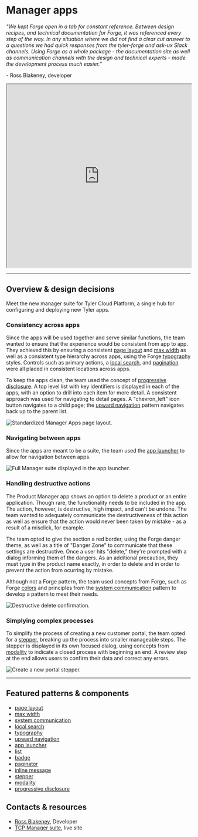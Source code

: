 # Manager apps

_"We kept Forge open in a tab for constant reference. Between design recipes, and technical documentation for Forge, it was referenced every step of the way. In any
situation where we did not find a clear cut answer to a questions we had quick responses from the tyler-forge and ask-ux Slack channels. Using Forge as a whole
package - the documentation site as well as communication channels with the design and technical experts - made the development process much easier."_

\- Ross Blakeney, developer

<iframe width="100%" height="500" src="https://web.microsoftstream.com/embed/video/5d1bb149-942d-4c65-86dc-ff984ad12b9b?autoplay=false&showinfo=true" allowFullScreen style={{border: 'none'}}></iframe>

---

## Overview & design decisions

Meet the new manager suite for Tyler Cloud Platform, a single hub for configuring and deploying new Tyler apps.

### Consistency across apps

Since the apps will be used together and serve similar functions, the team wanted to ensure that the experience would be consistent from app to app. They achieved this
by ensuring a consistent [page layout](/patterns/layout/page-layouts) and [max width](/patterns/layout/grid#content-max-width) as well as a consistent type
hierarchy across apps, using the Forge [typography](/styles/typography) styles. Controls such as primary actions, a
[local search](/patterns/search-and-filter#1-initiate-search), and [pagination](/components/table/paginator) were all placed in consistent locations across apps. 

To keep the apps clean, the team used the concept of <a href="https://www.nngroup.com/articles/progressive-disclosure/">progressive disclosure</a>. A top level list
with key identifiers is displayed in each of the apps, with an option to drill into each item for more detail. A consistent approach was used for navigating to detail
pages. A "chevron_left" icon button navigates to a child page;  the [upward navigation](/patterns/navigation/hierarchical#2-upward-navigation) pattern navigates
back up to the parent list.

<ImageBlock padded={false}>

![Standardized Manager Apps page layout.](./images/tcp-consistency.png)

</ImageBlock>

### Navigating between apps 

Since the apps are meant to be a suite, the team used the [app launcher](/components/omni/app-launcher) to allow for navigation between apps. 

<ImageBlock>

![Full Manager suite displayed in the app launcher.](./images/tcp-app-launcher.png)

</ImageBlock>


### Handling destructive actions 

The Product Manager app shows an option to delete a product or an entire application. Though rare, the functionality needs to be included in the app. The action,
however, is destructive, high impact, and can't be undone. The team wanted to adequately communicate the destructiveness of this action as well as ensure that the
action would never been taken by mistake - as a result of a misclick, for example. 

The team opted to give the section a red border, using the Forge danger theme, as well as a title of "Danger Zone" to communicate that these settings are destructive.
Once a user hits "delete," they're prompted with a dialog informing them of the dangers. As an additional precaution, they must type in the product name exactly, in
order to delete and in order to prevent the action from ocurring by mistake. 

Although not a Forge pattern, the team used concepts from Forge, such as Forge [colors](/styles/color#4-informational-colors) and principles from the
[system communication](/patterns/other/system-communication/#2-user-goal-ask-me) pattern to develop a pattern to meet their needs. 

<ImageBlock padded={false}>

![Destructive delete confirmation.](./images/tcp-destructive.png)

</ImageBlock>

### Simplying complex processes 

To simplify the process of creating a new customer portal, the team opted for a [stepper](/components/steppers/stepper), breaking up the process into smaller manageable steps.
The stepper is displayed in its own focused dialog, using concepts from [modality](/patterns/other/modality) to indicate a closed process with beginning an end. A
review step at the end allows users to confirm their data and correct any errors. 

<ImageBlock padded={false}>

![Create a new portal stepper.](./images/tcp-stepper.png)

</ImageBlock>

---

<Columns columns="two" type="equal">

<div>

## Featured patterns & components

- [page layout](/patterns/layout/page-layouts)
- [max width](/patterns/layout/grid#content-max-width)
- [system communication](/patterns/other/system-communication)
- [local search](/patterns/search-and-filter#1-initiate-search)
- [typography](/styles/typography)
- [upward navigation](/patterns/navigation/hierarchical#2-upward-navigation)
- [app launcher](/components/omni/app-launcher)
- [list](/components/lists/list)
- [badge](/components/notifications-and-messages/badge)
- [paginator](/components/table/paginator/)
- [inline message](/components/notifications-and-messages/inline-message/)
- [stepper](/components/steppers/stepper)
- [modality](/patterns/other/modality) 
- <a href="https://www.nngroup.com/articles/progressive-disclosure/" target="_blank" rel="noopener noreferer">progressive disclosure</a>

</div>

<div>

## Contacts & resources

- <a href="mailto:ross.blakeney@tylertech.com">Ross Blakeney</a>, Developer
- <a href="https://coffeecup.tcpci.com/portal/administration/portal-settings#general">TCP Manager suite</a>, live site
 
</div>

</Columns>
